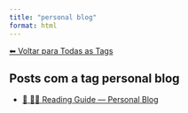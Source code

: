 ```yaml
---
title: "personal blog"
format: html
---
```


[⬅ Voltar para Todas as Tags](../tags.qmd)

## Posts com a tag **personal blog**

- [🧭 🧑‍🏫 Reading Guide — Personal Blog](/posts/personal/personal-guide.html)

